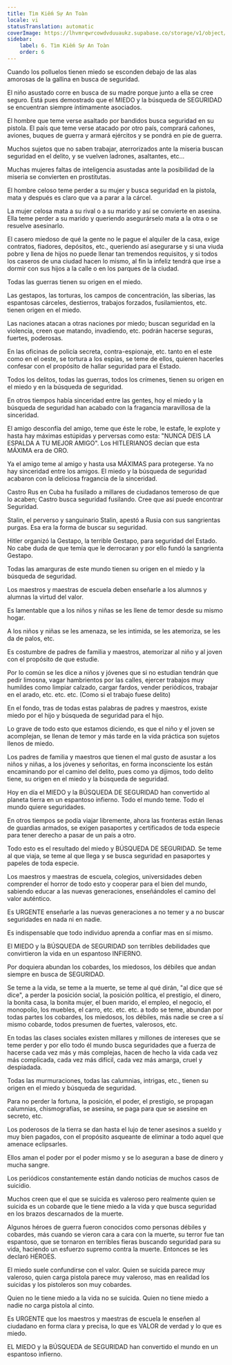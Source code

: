```yaml
---
title: Tìm Kiếm Sự An Toàn
locale: vi
statusTranslation: automatic
coverImage: https://lhvmrqwrcowdvduuaukz.supabase.co/storage/v1/object/public/strapi-uploads/small_cover-educacion-fundamental.webp-2d51a7828a2b1309555be27f7e2a61a0.webp
sidebar:
    label: 6. Tìm Kiếm Sự An Toàn
    order: 6
---
```

Cuando los polluelos tienen miedo se esconden debajo de las alas amorosas de la gallina en busca de seguridad.

El niño asustado corre en busca de su madre porque junto a ella se cree seguro.
Está pues demostrado que el MIEDO y la búsqueda de SEGURIDAD se encuentran siempre íntimamente asociados.

El hombre que teme verse asaltado por bandidos busca seguridad en su pistola.
El país que teme verse atacado por otro país, comprará cañones, aviones, buques de guerra y armará ejércitos y se pondrá en pie de guerra.

Muchos sujetos que no saben trabajar, aterrorizados ante la miseria buscan seguridad en el delito, y se vuelven ladrones, asaltantes, etc...

Muchas mujeres faltas de inteligencia asustadas ante la posibilidad de la miseria se convierten en prostitutas.

El hombre celoso teme perder a su mujer y busca seguridad en la pistola, mata y después es claro que va a parar a la cárcel.

La mujer celosa mata a su rival o a su marido y así se convierte en asesina.
Ella teme perder a su marido y queriendo asegurárselo mata a la otra o se resuelve asesinarlo.

El casero miedoso de qué la gente no le pague el alquiler de la casa, exige contratos, fiadores, depósitos, etc., queriendo así asegurarse y si una viuda pobre y llena de hijos no puede llenar tan tremendos requisitos, y si todos los caseros de una ciudad hacen lo mismo, al fin la infeliz tendrá que irse a dormir con sus hijos a la calle o en los parques de la ciudad.

Todas las guerras tienen su origen en el miedo.

Las gestapos, las torturas, los campos de concentración, las siberias, las espantosas cárceles, destierros, trabajos forzados, fusilamientos, etc. tienen origen en el miedo.

Las naciones atacan a otras naciones por miedo; buscan seguridad en la violencia, creen que matando, invadiendo, etc. podrán hacerse seguras, fuertes, poderosas.

En las oficinas de policía secreta, contra-espionaje, etc. tanto en el este como en el oeste, se tortura a los espías, se teme de ellos, quieren hacerles confesar con el propósito de hallar seguridad para el Estado.

Todos los delitos, todas las guerras, todos los crímenes, tienen su origen en el miedo y en la búsqueda de seguridad.

En otros tiempos había sinceridad entre las gentes, hoy el miedo y la búsqueda de seguridad han acabado con la fragancia maravillosa de la sinceridad.

El amigo desconfía del amigo, teme que éste le robe, le estafe, le explote y hasta hay máximas estúpidas y perversas como esta: "NUNCA DEIS LA ESPALDA A TU MEJOR AMIGO". Los HITLERIANOS decían que esta MÁXIMA era de ORO.

Ya el amigo teme al amigo y hasta usa MÁXIMAS para protegerse. Ya no hay sinceridad entre los amigos. El miedo y la búsqueda de seguridad acabaron con la deliciosa fragancia de la sinceridad.

Castro Rus en Cuba ha fusilado a millares de ciudadanos temeroso de que lo acaben; Castro busca seguridad fusilando. Cree que así puede encontrar Seguridad.

Stalin, el perverso y sanguinario Stalin, apestó a Rusia con sus sangrientas purgas. Esa era la forma de buscar su seguridad.

Hitler organizó la Gestapo, la terrible Gestapo, para seguridad del Estado. No cabe duda de que temía que le derrocaran y por ello fundó la sangrienta Gestapo.

Todas las amarguras de este mundo tienen su origen en el miedo y la búsqueda de seguridad.

Los maestros y maestras de escuela deben enseñarle a los alumnos y alumnas la virtud del valor.

Es lamentable que a los niños y niñas se les llene de temor desde su mismo hogar.

A los niños y niñas se les amenaza, se les intimida, se les atemoriza, se les da de palos, etc.

Es costumbre de padres de familia y maestros, atemorizar al niño y al joven con el propósito de que estudie.

Por lo común se les dice a niños y jóvenes que si no estudian tendrán que pedir limosna, vagar hambrientos por las calles, ejercer trabajos muy humildes como limpiar calzado, cargar fardos, vender periódicos, trabajar en el arado, etc. etc. etc. (Como si el trabajo fuese delito)

En el fondo, tras de todas estas palabras de padres y maestros, existe miedo por el hijo y búsqueda de seguridad para el hijo.

Lo grave de todo esto que estamos diciendo, es que el niño y el joven se acomplejan, se llenan de temor y más tarde en la vida práctica son sujetos llenos de miedo.

Los padres de familia y maestros que tienen el mal gusto de asustar a los niños y niñas, a los jóvenes y señoritas, en forma inconsciente los están encaminando por el camino del delito, pues como ya dijimos, todo delito tiene, su origen en el miedo y la búsqueda de seguridad.

Hoy en día el MIEDO y la BÚSQUEDA DE SEGURIDAD han convertido al planeta tierra en un espantoso infierno. Todo el mundo teme. Todo el mundo quiere seguridades.

En otros tiempos se podía viajar libremente, ahora las fronteras están llenas de guardias armados, se exigen pasaportes y certificados de toda especie para tener derecho a pasar de un país a otro.

Todo esto es el resultado del miedo y BÚSQUEDA DE SEGURIDAD. Se teme al que viaja, se teme al que llega y se busca seguridad en pasaportes y papeles de toda especie.

Los maestros y maestras de escuela, colegios, universidades deben comprender el horror de todo esto y cooperar para el bien del mundo, sabiendo educar a las nuevas generaciones, enseñándoles el camino del valor auténtico.

Es URGENTE enseñarle a las nuevas generaciones a no temer y a no buscar seguridades en nada ni en nadie.

Es indispensable que todo individuo aprenda a confiar mas en sí mismo.

El MIEDO y la BÚSQUEDA de SEGURIDAD son terribles debilidades que convirtieron la vida en un espantoso INFIERNO.

Por doquiera abundan los cobardes, los miedosos, los débiles que andan siempre en busca de SEGURIDAD.

Se teme a la vida, se teme a la muerte, se teme al qué dirán, "al dice que sé dice", a perder la posición social, la posición política, el prestigio, el dinero, la bonita casa, la bonita mujer, el buen marido, el empleo, el negocio, el monopolio, los muebles, el carro, etc. etc. etc. a todo se teme, abundan por todas partes los cobardes, los miedosos, los débiles, más nadie se cree a sí mismo cobarde, todos presumen de fuertes, valerosos, etc.

En todas las clases sociales existen millares y millones de intereses que se teme perder y por ello todo él mundo busca seguridades que a fuerza de hacerse cada vez más y más complejas, hacen de hecho la vida cada vez más complicada, cada vez más difícil, cada vez más amarga, cruel y despiadada.

Todas las murmuraciones, todas las calumnias, intrigas, etc., tienen su origen en el miedo y búsqueda de seguridad.

Para no perder la fortuna, la posición, el poder, el prestigio, se propagan calumnias, chismografías, se asesina, se paga para que se asesine en secreto, etc.

Los poderosos de la tierra se dan hasta el lujo de tener asesinos a sueldo y muy bien pagados, con el propósito asqueante de eliminar a todo aquel que amenace eclipsarles.

Ellos aman el poder por el poder mismo y se lo aseguran a base de dinero y mucha sangre.

Los periódicos constantemente están dando noticias de muchos casos de suicidio.

Muchos creen que el que se suicida es valeroso pero realmente quien se suicida es un cobarde que le tiene miedo a la vida y que busca seguridad en los brazos descarnados de la muerte.

Algunos héroes de guerra fueron conocidos como personas débiles y cobardes, más cuando se vieron cara a cara con la muerte, su terror fue tan espantoso, que se tornaron en terribles fieras buscando seguridad para su vida, haciendo un esfuerzo supremo contra la muerte. Entonces se les declaró HÉROES.

El miedo suele confundirse con el valor. Quien se suicida parece muy valeroso, quien carga pistola parece muy valeroso, mas en realidad los suicidas y los pistoleros son muy cobardes.

Quien no le tiene miedo a la vida no se suicida. Quien no tiene miedo a nadie no carga pistola al cinto.

Es URGENTE que los maestros y maestras de escuela le enseñen al ciudadano en forma clara y precisa, lo que es VALOR de verdad y lo que es miedo.

EL MIEDO y la BÚSQUEDA de SEGURIDAD han convertido el mundo en un espantoso infierno.
